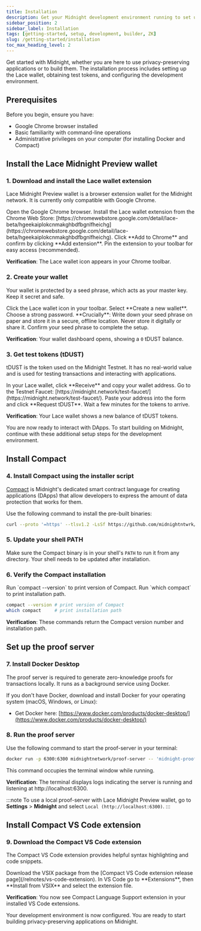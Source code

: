 ```yaml
---
title: Installation
description: Get your Midnight development environment running to set up tools, configure wallets, and deploy your first zero-knowledge application.
sidebar_position: 2
sidebar_label: Installation
tags: [getting-started, setup, development, builder, ZK]
slug: /getting-started/installation
toc_max_heading_level: 2
---
```



Get started with Midnight, whether you are here to use privacy-preserving applications or to build them. The installation process includes setting up the Lace wallet, obtaining test tokens, and configuring the development environment.

## Prerequisites

Before you begin, ensure you have:

- Google Chrome browser installed
- Basic familiarity with command-line operations
- Administrative privileges on your computer (for installing Docker and Compact)

## Install the Lace Midnight Preview wallet

### 1. Download and install the Lace wallet extension

Lace Midnight Preview wallet is a browser extension wallet for the Midnight network. It is currently only compatible with Google Chrome.

<StepsProvider>
    <Step>Open the Google Chrome browser.</Step>
    <Step>Install the Lace wallet extension from the Chrome Web Store: [https://chromewebstore.google.com/detail/lace-beta/hgeekaiplokcnmakghbdfbgnlfheichg](https://chromewebstore.google.com/detail/lace-beta/hgeekaiplokcnmakghbdfbgnlfheichg).</Step>
    <Step>Click **Add to Chrome** and confirm by clicking **Add extension**.</Step>
    <Step>Pin the extension to your toolbar for easy access (recommended).</Step>
</StepsProvider>

**Verification**: The Lace wallet icon appears in your Chrome toolbar.

### 2. Create your wallet

Your wallet is protected by a seed phrase, which acts as your master key. Keep it secret and safe.

<StepsProvider>
    <Step>Click the Lace wallet icon in your toolbar.</Step>
    <Step>Select **Create a new wallet**.</Step>
    <Step>Choose a strong password.</Step>
    <Step>**Crucially**: Write down your seed phrase on paper and store it in a secure, offline location. Never store it digitally or share it.</Step>
    <Step>Confirm your seed phrase to complete the setup.</Step>
</StepsProvider>

**Verification**: Your wallet dashboard opens, showing a `0` tDUST balance.

### 3. Get test tokens (tDUST)

tDUST is the token used on the Midnight Testnet. It has no real-world value and is used for testing transactions and interacting with applications.

<StepsProvider>
    <Step>In your Lace wallet, click **Receive** and copy your wallet address.</Step>
    <Step>Go to the Testnet Faucet: [https://midnight.network/test-faucet/](https://midnight.network/test-faucet/).</Step>
    <Step>Paste your address into the form and click **Request tDUST**.</Step>
    <Step>Wait a few minutes for the tokens to arrive.</Step>
</StepsProvider>

**Verification**: Your Lace wallet shows a new balance of tDUST tokens.

You are now ready to interact with DApps. To start building on Midnight, continue with these additional setup steps for the development environment.

## Install Compact

### 4. Install Compact using the installer script

[Compact](https://github.com/midnightntwrk/compact) is Midnight's dedicated smart contract language for creating applications (DApps) that allow developers to express the amount of data protection that works for them.

Use the following command to install the pre-built binaries:

```bash
curl --proto '=https' --tlsv1.2 -LsSf https://github.com/midnightntwrk/compact/releases/download/compact-v0.2.0/compact-installer.sh | sh
```

### 5. Update your shell PATH

Make sure the Compact binary is in your shell's `PATH` to run it from any directory. Your shell needs to be updated after installation.

### 6. Verify the Compact installation

<StepsProvider>
    <Step>Run `compact --version` to print version of Compact.</Step>
    <Step>Run `which compact` to print installation path.</Step>
</StepsProvider>

```bash
compact --version # print version of Compact
which compact     # print installation path
```

**Verification**: These commands return the Compact version number and installation path.

## Set up the proof server

### 7. Install Docker Desktop

The proof server is required to generate zero-knowledge proofs for transactions locally. It runs as a background service using Docker.

If you don't have Docker, download and install Docker for your operating system (macOS, Windows, or Linux):
- Get Docker here: [https://www.docker.com/products/docker-desktop/](https://www.docker.com/products/docker-desktop/)

### 8. Run the proof server

Use the following command to start the proof-server in your terminal:

```bash
docker run -p 6300:6300 midnightnetwork/proof-server -- 'midnight-proof-server --network testnet'
```

This command occupies the terminal window while running.

**Verification**: The terminal displays logs indicating the server is running and listening at http://localhost:6300.

:::note
To use a local proof-server with Lace Midnight Preview wallet, go to **Settings** > **Midnight** and select `Local (http://localhost:6300)`.
:::

## Install Compact VS Code extension

### 9. Download the Compact VS Code extension

The Compact VS Code extension provides helpful syntax highlighting and code snippets.

<StepsProvider>
    <Step>Download the VSIX package from the [Compact VS Code extension release page](/relnotes/vs-code-extension).</Step>
    <Step>In VS Code go to **Extensions**, then **Install from VSIX** and select the extension file.</Step>
</StepsProvider>

**Verification**: You now see Compact Language Support extension in your installed VS Code extensions.

Your development environment is now configured. You are ready to start building privacy-preserving applications on Midnight.
